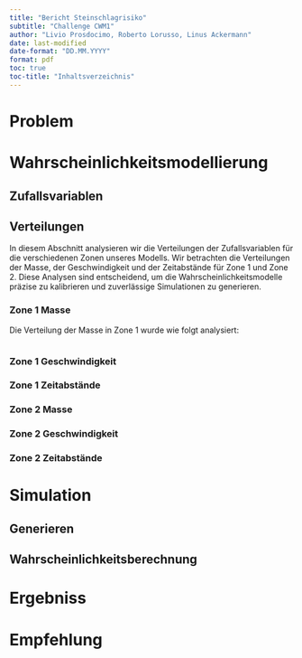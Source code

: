 ```yaml
---
title: "Bericht Steinschlagrisiko"
subtitle: "Challenge CWM1"
author: "Livio Prosdocimo, Roberto Lorusso, Linus Ackermann"
date: last-modified
date-format: "DD.MM.YYYY"
format: pdf
toc: true
toc-title: "Inhaltsverzeichnis"
---
```

\newpage

# Problem

\newpage
# Wahrscheinlichkeitsmodellierung
## Zufallsvariablen 

## Verteilungen

In diesem Abschnitt analysieren wir die Verteilungen der Zufallsvariablen für die verschiedenen Zonen unseres Modells. Wir betrachten die Verteilungen der Masse, der Geschwindigkeit und der Zeitabstände für Zone 1 und Zone 2. Diese Analysen sind entscheidend, um die Wahrscheinlichkeitsmodelle präzise zu kalibrieren und zuverlässige Simulationen zu generieren.

### Zone 1 Masse

Die Verteilung der Masse in Zone 1 wurde wie folgt analysiert:
```r

```

### Zone 1 Geschwindigkeit
### Zone 1 Zeitabstände
### Zone 2 Masse
### Zone 2 Geschwindigkeit
### Zone 2 Zeitabstände

\newpage
# Simulation
## Generieren
## Wahrscheinlichkeitsberechnung

\newpage
# Ergebniss

\newpage
# Empfehlung


